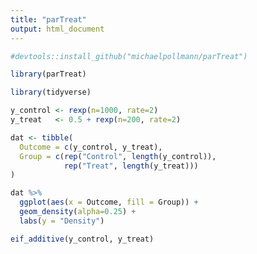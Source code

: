 ```yaml
---
title: "parTreat"
output: html_document
---
```


```r
#devtools::install_github("michaelpollmann/parTreat")
```

```r
library(parTreat)
```

```r
library(tidyverse)
```



```r
y_control <- rexp(n=1000, rate=2)
y_treat   <- 0.5 + rexp(n=200, rate=2)
```

```r
dat <- tibble(
  Outcome = c(y_control, y_treat),
  Group = c(rep("Control", length(y_control)),
            rep("Treat", length(y_treat)))
)
```



```r
dat %>%
  ggplot(aes(x = Outcome, fill = Group)) +
  geom_density(alpha=0.25) + 
  labs(y = "Density")
```


```r
eif_additive(y_control, y_treat)
```




